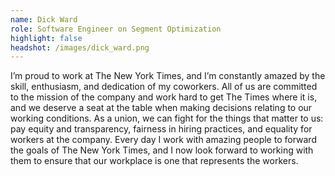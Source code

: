 ```yaml
---
name: Dick Ward
role: Software Engineer on Segment Optimization
highlight: false
headshot: /images/dick_ward.png
---
```

I’m proud to work at The New York Times, and I’m constantly amazed by the skill, enthusiasm, and dedication of my coworkers. All of us are committed to the mission of the company and work hard to get The Times where it is, and we deserve a seat at the table when making decisions relating to our working conditions. As a union, we can fight for the things that matter to us: pay equity and transparency, fairness in hiring practices, and equality for workers at the company. Every day I work with amazing people to forward the goals of The New York Times, and I now look forward to working with them to ensure that our workplace is one that represents the workers.
